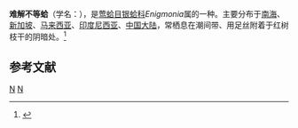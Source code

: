{{Speciesbox
| taxon = Enigmonia aenigmatica
| binomial_authority = (Holten, 1803)
}}
'''难解不等蛤'''（学名：''{{lang|la|Enigmonia aenigmatica}}''），是[[莺蛤目|莺蛤目]][[银蛤科|银蛤科]]''Enigmonia''属的一种。主要分布于[[南海|南海]]、[[新加坡|新加坡]]、[[马来西亚|马来西亚]]、[[印度尼西亚|印度尼西亚]]、[[中国大陆|中国大陆]]，常栖息在潮间带、用足丝附着于红树枝干的阴暗处。<ref>{{cite web|url=http://shell.sinica.edu.tw/chinese/shellbase_detail.php?science_no=3724|title=国际贝库：难解不等蛤|publisher=台湾贝类资料库|accessdate=2009-08-11}}</ref>

== 参考文献 ==
{{reflist}}
{{taxonbar}}
[[Category:_1803年描述的动物|N]]
[[Category:银蛤科|N]]